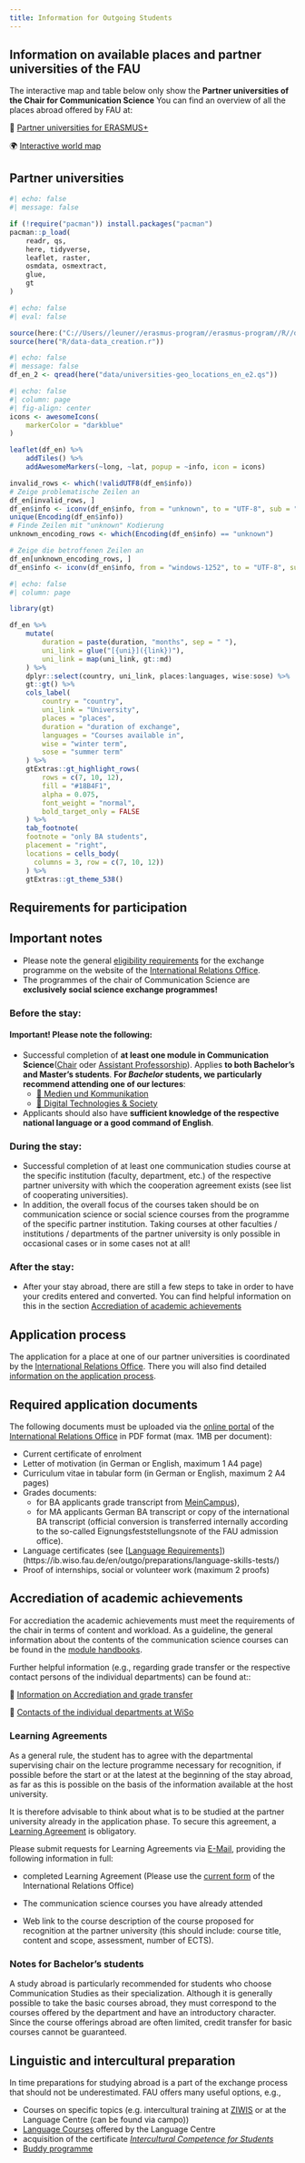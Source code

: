 ```yaml
---
title: Information for Outgoing Students
---
```


::: callout-note
## Information on available places and partner universities of the FAU

The interactive map and table below only show the **Partner universities of the Chair for Communication Science** You can find an overview of all the places abroad offered by FAU at:

🔗 [Partner universities for ERASMUS+](https://www.fau.de/education/international/wege-ins-ausland/studieren-im-ausland/erasmus-studium/erasmus-partnerhochschulen/) 

🌍 [Interactive world map](https://www.fau.eu/education/international/going-abroad/studying-abroad/)
:::

## Partner universities

```r
#| echo: false
#| message: false

if (!require("pacman")) install.packages("pacman")
pacman::p_load(
    readr, qs,
    here, tidyverse, 
    leaflet, raster, 
    osmdata, osmextract,
    glue,
    gt
)
```

```r
#| echo: false
#| eval: false

source(here:("C://Users//leuner//erasmus-program//erasmus-program//R//data_creation_en.R")
source(here("R/data-data_creation.r"))
```

```r
#| echo: false
#| message: false
df_en_2 <- qread(here("data/universities-geo_locations_en_e2.qs"))
```

```r
#| echo: false
#| column: page
#| fig-align: center
icons <- awesomeIcons(
    markerColor = "darkblue"
)

leaflet(df_en) %>%
    addTiles() %>% 
    addAwesomeMarkers(~long, ~lat, popup = ~info, icon = icons) 

invalid_rows <- which(!validUTF8(df_en$info))
# Zeige problematische Zeilen an
df_en[invalid_rows, ]
df_en$info <- iconv(df_en$info, from = "unknown", to = "UTF-8", sub = "byte")
unique(Encoding(df_en$info))
# Finde Zeilen mit "unknown" Kodierung
unknown_encoding_rows <- which(Encoding(df_en$info) == "unknown")

# Zeige die betroffenen Zeilen an
df_en[unknown_encoding_rows, ]
df_en$info <- iconv(df_en$info, from = "windows-1252", to = "UTF-8", sub = "byte")
```

<!-- FIXME Exclude Poland as cooperation is apparently over -->

```r
#| echo: false
#| column: page

library(gt)

df_en %>%
    mutate(
        duration = paste(duration, "months", sep = " "),
        uni_link = glue("[{uni}]({link})"),
        uni_link = map(uni_link, gt::md)
    ) %>% 
    dplyr::select(country, uni_link, places:languages, wise:sose) %>% 
    gt::gt() %>% 
    cols_label(
        country = "country",
        uni_link = "University", 
        places = "places",
        duration = "duration of exchange",
        languages = "Courses available in",
        wise = "winter term",
        sose = "summer term"
    ) %>% 
    gtExtras::gt_highlight_rows(
        rows = c(7, 10, 12),
        fill = "#18B4F1", 
        alpha = 0.075,
        font_weight = "normal",
        bold_target_only = FALSE
    ) %>%
    tab_footnote(
    footnote = "only BA students",
    placement = "right", 
    locations = cells_body(
      columns = 3, row = c(7, 10, 12))
    ) %>% 
    gtExtras::gt_theme_538()

```

## Requirements for participation

::: callout-important
## Important notes

-   Please note the general [eligibility requirements](https://ib.wiso.fau.de/en/outgo/application/) for the exchange programme on the website of the [International Relations Office](https://ib.wiso.fau.de/en/).
-   The programmes of the chair of Communication Science are **exclusively social science exchange programmes!**\
:::

### Before the stay:

::: callout-warning
#### Important! Please note the following:

-   Successful completion of **at least one module in Communication Science**([Chair](https://www.commsci.rw.fau.eu/teaching/) oder [Assistant Professorship](https://www.kommunikationswissenschaft.rw.fau.de/lehre/)). Applies **to both Bachelor's and Master's students**. **For *Bachelor* students, we particularly recommend attending one of our lectures**:
    -   [📖 Medien und Kommunikation](https://www.kowi.rw.fau.de/lehre/bachelor/medien-und-kommunikation/)
    -   [📖 Digital Technologies & Society](https://www.kowi.rw.fau.de/lehre/bachelor/digital-technologies-and-society/)
-   Applicants should also have **sufficient knowledge of the respective national language or a good command of English**.
:::

### During the stay:

-   Successful completion of at least one communication studies course at the specific institution (faculty, department, etc.) of the respective partner university with which the cooperation agreement exists (see list of cooperating universities).
-   In addition, the overall focus of the courses taken should be on communication science or social science courses from the programme of the specific partner institution. Taking courses at other faculties / institutions / departments of the partner university is only possible in occasional cases or in some cases not at all!

### After the stay:

-   After your stay abroad, there are still a few steps to take in order to have your credits entered and converted. You can find helpful information on this in the section [Accrediation of academic achievements]

## Application process

The application for a place at one of our partner universities is coordinated by the [International Relations Office](https://ib.wiso.fau.de/en/). There you will also find detailed [information on the application process](https://ib.wiso.fau.de/en/outgo/application/).

::: callout-note
## Required application documents

<!-- FIXED Auflistung Bewerbungsunterlagen (z.B. Notenauszug, CV, Motivationsschreiben) und Bewerbungsfrist für „Erste-Runde“ Bewerbungen für Aufenthalte im Wintersemester und Sommersemester sowie für eventuelle Restplätze (dann vorwiegend für Sommersemester). Empfehlung für die fachinterne Bewerbungsfrist ist Mitte Dezember. Kommentar zum Hintergrund für Sie (nicht für Studierende): die Frist für Meldung (sog. „Nominierung“) an S-International ist aktuell Mitte Februar und wird möglicherweise in den kommenden Jahren auf Mitte Januar vorverlegt aufgrund der frühen Mittelanfragefrist bei der Nationalen Erasmus Agentur. -->

The following documents must be uploaded via the [online portal](https://ib.wiso.fau.de/outgo/bewerbung/bewerbungsformular-outgoing/) of the [International Relations Office](https://ib.wiso.fau.de/en/) in PDF format (max. 1MB per document):

-   Current certificate of enrolment
-   Letter of motivation (in German or English, maximum 1 A4 page)
-   Curriculum vitae in tabular form (in German or English, maximum 2 A4 pages)
-   Grades documents:
    -   for BA applicants grade transcript from [MeinCampus](https://www.campus.uni-erlangen.de/qisserver/pages/cs/sys/portal/hisinoneStartPage.faces)),
    -   for MA applicants German BA transcript or copy of the international BA transcript (official conversion is transferred internally according to the so-called Eignungsfeststellungsnote of the FAU admission office).
-   Language certificates (see \[[Language Requirements]{.underline}\])(https://ib.wiso.fau.de/en/outgo/preparations/language-skills-tests/)
-   Proof of internships, social or volunteer work (maximum 2 proofs)
:::

## Accrediation of academic achievements

For accrediation the academic achievements must meet the requirements of the chair in terms of content and workload. As a guideline, the general information about the contents of the communication science courses can be found in the [module handbooks](https://www.wiso.rw.fau.eu/study/current-students/module-handbooks/).

Further helpful information (e.g., regarding grade transfer or the respective contact persons of the individual departments) can be found at::

🔗 [Information on Accrediation and grade transfer](https://ib.wiso.fau.de/en/outgo/nach-dem-aufenthalt/accreditation-grade-transfer/)

🔗 [Contacts of the individual departments at WiSo](https://ib.wiso.fau.de/outgo/nach-dem-aufenthalt/ansprechpartner-anerkennung-wiso/)

### Learning Agreements

<!-- FIXME Angabe zuständige/r Erasmus Departmentkoordinator/in -->

<!-- FIXME Angabe Unterschriftsbefugte/r für Learning Agreement for Studies (DLA) -->

<!-- FIXME Beschreibung des Prozesses der Anerkennung von Leistungen aus dem Ausland (oder Verlinkung auf dementsprechende Webseite der Fakultät) und Benennung Anerkennungsbeauftragte/r -->

<!-- FIXME Benennung von Beschwerdestelle (ggf .Departmentleitung) bei Kritik an Auswahl oder Anerkennungsprozess, ergänzende Verlinkung hierher: https://www.fau.de/fau/willkommen-an-der-fau/internationalisierung/erasmus/#collapse_35  -->

As a general rule, the student has to agree with the departmental supervising chair on the lecture programme necessary for recognition, if possible before the start or at the latest at the beginning of the stay abroad, as far as this is possible on the basis of the information available at the host university.

It is therefore advisable to think about what is to be studied at the partner university already in the application phase. To secure this agreement, a [Learning Agreement](https://ib.wiso.fau.de/en/outgo/preparations/learning-agreements/) is obligatory.

Please submit requests for Learning Agreements via [E-Mail](mailto:christoph.adrian@fau.de?subject=Learning%20Agreement), providing the following information in full:

-   completed Learning Agreement (Please use the [current form](https://ib.wiso.fau.de/en/outgo/preparations/learning-agreements/) of the International Relations Office)

-   The communication science courses you have already attended

-   Web link to the course description of the course proposed for recognition at the partner university (this should include: course title, content and scope, assessment, number of ECTS).

### Notes for Bachelor's students

A study abroad is particularly recommended for students who choose Communication Studies as their specialization. Although it is generally possible to take the basic courses abroad, they must correspond to the courses offered by the department and have an introductory character. Since the course offerings abroad are often limited, credit transfer for basic courses cannot be guaranteed.

```{=html}
<!-- TODO Check infos for: Praxisaufenthalte Studierende Erasmus (Optional) --\> 

<!-- TODO Specifically for: Outgoing (kein Muss, aber herzliche Bitte, dies bekannt zu machen) -->
```

<!-- FIXME Hinweis, dass Praxisaufenthalte eine Alternative sein können zu einem Semesteraufenthalt zu Studienzwecken, da sie auch kürzer möglich sind und die sog. „Employability“ steigern; und Verlinkung: https://www.fau.de/education/international/wege-ins-ausland/praxisaufenthalt-im-ausland/  -->

<!-- FIXME Hinweis: unter bestimmten Voraussetzungen kann man Erasmus Praktikums-Stipendien für Praktika und praktische Teile von Abschlussarbeiten beantragen, Verlinkung: https://www.fau.de/education/international/wege-ins-ausland/praxisaufenthalt-im-ausland/erasmus-praktika/  -->

<!-- FIXME Nennung Unterschriftbefugte/r Learning agreement for Traineeship, und auch ggf., wenn vorhanden, Praktikumsamt oder Berater/in -->

<!-- FIXME Infos über potentielle Anerkennung als Praxis-Modul, Abschlussarbeit oder als Soft skills, falls zutreffend bzw. in Prüfungsordnung vorgesehen -->

## Linguistic and intercultural preparation

<!-- TODO Specifically for: Sprachliche und interkulturelle Vorbereitung (Optional aber sehr wünschenswert) -->

<!-- FIXED Hinweis auf Wichtigkeit und Nützlichkeit der rechtzeitigen Vorbereitung auf den Auslandsaufenthalt und die Optionen, die die FAU dafür beitet, z.B. Hinweis auf Kurse Schlüsselqualifikationen (Interkulturelle Trainings z.B. des Ziwis oder auch im Sprachenzentrum (über campo auffindbar) https://www.ziwis.fau.de/lehre/schluesselqualifikationen/#collapse_1  -->

<!-- FIXED Hinweis auf Sprachkurse Sprachenzentrum: https://sz.fau.de/sprachkurse/  -->

<!-- FIXED Hinweis auf Erwerb Zertifikat Interkulturelle Kompetenz für Studierende: https://www.ziwis.fau.de/zertifikat-interkulturelle-kompetenz-fuer-studierende-zertifikationsprogamm/  -->

<!-- FIXED Verlinkung zu Buddy Programm: https://www.fau.de/education/international/aus-dem-ausland-an-die-fau/willkommensangebote-fuer-internationale-studierende/buddy-programm/  -->

In time preparations for studying abroad is a part of the exchange process that should not be underestimated. FAU offers many useful options, e.g.,

-   Courses on specific topics (e.g. intercultural training at [ZIWIS]((https://www.ziwis.fau.eu/home/courses/key-qualifications/)) or at the Language Centre (can be found via campo))
-   [Language Courses](https://sz.fau.eu/courses/) offered by the Language Centre
-   acquisition of the certificate [*Intercultural Competence for Students*](https://www.ziwis.fau.de/zertifikat-interkulturelle-kompetenz-fuer-studierende-zertifikationsprogamm/)
-   [Buddy programme](https://www.fau.de/education/international/aus-dem-ausland-an-die-fau/willkommensangebote-fuer-internationale-studierende/buddy-programm/)

#